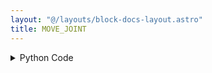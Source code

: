 ```yaml
---
layout: "@/layouts/block-docs-layout.astro"
title: MOVE_JOINT
---
```



<PythonDocsDisplay docstring={docstring} />
<AppDisplay app={app} client:visible />

<details>
<summary>Python Code</summary>
```python
from flojoy import flojoy, TextBlob
from typing import Optional
from PYTHON.utils.mecademic_state.mecademic_state import query_for_handle


@flojoy(deps={"mecademicpy": "1.4.0"})
def MOVE_JOINT(
    ip_address: TextBlob,
    x: float,
    y: float,
    z: float,
    alpha: Optional[float] = 0,
    beta: Optional[float] = 0,
    gamma: Optional[float] = 0,
) -> TextBlob:
    """
    The MOVE_JOINT node linearly moves the robot's tool to an absolute Cartesian position.

    Inputs
    ------
    ip_address: TextBlob
        The IP address of the robot arm.

    Parameters
    ------
    x : float
        The x coordinate of the position to move to
    y : float
        The y coordinate of the position to move to
    z : float
        The z coordinate of the position to move to
    alpha : float, optional
        The alpha coordinate (rotation in radians about the x axis) of the position to move to.
    beta : float, optional
        The beta coordinate   (rotation in radians about the y axis) of the position to move to.
    gamma : float, optional
        The gamma coordinate (rotation in radians about the z axis) of the position to move to.

    Returns
    -------
    ip_address
        The IP address of the robot arm.

    """
    robot = query_for_handle(ip_address)
    robot.MoveJoints(x, y, z, alpha, beta, gamma)
    robot.WaitIdle()
    return ip_address

```
[Find this Flojoy Block on GitHub](https://github.com/flojoy-ai/blocks/blob/main/blocks/IO/ROBOTICS/ARMS/MECADEMIC/MOVE_JOINT/MOVE_JOINT.py)
</details>


## Example
